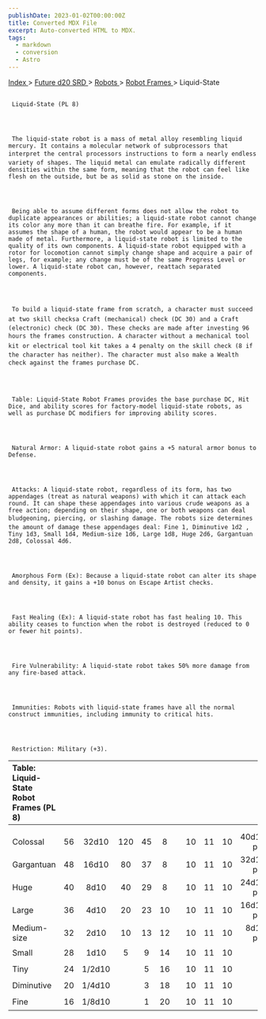 ```yaml
---
publishDate: 2023-01-02T00:00:00Z
title: Converted MDX File
excerpt: Auto-converted HTML to MDX.
tags:
  - markdown
  - conversion
  - Astro
---
```







[
      Index
     ](-index)
     >
     [
      Future d20 SRD
     ](future-d20-srd-index)
     >
     [
      Robots
     ](future-d20-srd-robots-index)
     >
     [
      Robot Frames
     ](future-d20-srd-robots-robot-frames-index)
     > Liquid-State
    





## 
     Liquid-State (PL 8)
    



     The liquid-state robot is a mass of metal alloy resembling liquid mercury. It contains a molecular network of subprocessors that interpret the central processors instructions to form a nearly endless variety of shapes. The liquid metal can emulate radically different densities within the same form, meaning that the robot can feel like flesh on the outside, but be as solid as stone on the inside.
    



     Being able to assume different forms does not allow the robot to duplicate appearances or abilities; a liquid-state robot cannot change its color any more than it can breathe fire. For example, if it assumes the shape of a human, the robot would appear to be a human made of metal. Furthermore, a liquid-state robot is limited to the quality of its own components. A liquid-state robot equipped with a rotor for locomotion cannot simply change shape and acquire a pair of legs, for example; any change must be of the same Progress Level or lower. A liquid-state robot can, however, reattach separated components.
    



     To build a liquid-state frame from scratch, a character must succeed at two skill checksa Craft (mechanical) check (DC 30) and a Craft (electronic) check (DC 30). These checks are made after investing 96 hours the frames construction. A character without a mechanical tool kit or electrical tool kit takes a 4 penalty on the skill check (8 if the character has neither). The character must also make a Wealth check against the frames purchase DC.
    



     Table: Liquid-State Robot Frames provides the base purchase DC, Hit Dice, and ability scores for factory-model liquid-state robots, as well as purchase DC modifiers for improving ability scores.
    



     Natural Armor: A liquid-state robot gains a +5 natural armor bonus to Defense.
    



     Attacks: A liquid-state robot, regardless of its form, has two appendages (treat as natural weapons) with which it can attack each round. It can shape these appendages into various crude weapons as a free action; depending on their shape, one or both weapons can deal bludgeoning, piercing, or slashing damage. The robots size determines the amount of damage these appendages deal: Fine 1, Diminutive 1d2 , Tiny 1d3, Small 1d4, Medium-size 1d6, Large 1d8, Huge 2d6, Gargantuan 2d8, Colossal 4d6.
    



     Amorphous Form (Ex): Because a liquid-state robot can alter its shape and density, it gains a +10 bonus on Escape Artist checks.
    



     Fast Healing (Ex): A liquid-state robot has fast healing 10. This ability ceases to function when the robot is destroyed (reduced to 0 or fewer hit points).
    



     Fire Vulnerability: A liquid-state robot takes 50% more damage from any fire-based attack.
    



     Immunities: Robots with liquid-state frames have all the normal construct immunities, including immunity to critical hits.
    



     Restriction: Military (+3).
    


| Table: Liquid-State Robot Frames (PL 8) |  |  |  |  |  |  |  |  |  |  |
| :----------------------------------------- | :--: | :--: | :--: | :--: | :--: | :--: | :--: | :--: | :--: | --: |
|  |  |  |  |  |  |  |  |  |  |  |
|  |  |  |  |  |  |  |  |  |  |  |
| Colossal | 56 | 32d10 | 120 | 45 | 8 |  | 10 | 11 | 10 | 40d10/+3 per HD |
| Gargantuan | 48 | 16d10 | 80 | 37 | 8 |  | 10 | 11 | 10 | 32d10/+3 per HD |
| Huge | 40 | 8d10 | 40 | 29 | 8 |  | 10 | 11 | 10 | 24d10/+2 per HD |
| Large | 36 | 4d10 | 20 | 23 | 10 |  | 10 | 11 | 10 | 16d10/+2 per HD |
| Medium-size | 32 | 2d10 | 10 | 13 | 12 |  | 10 | 11 | 10 | 8d10/+1 per HD |
| Small | 28 | 1d10 | 5 | 9 | 14 |  | 10 | 11 | 10 |  |
| Tiny | 24 | 1/2d10 |  | 5 | 16 |  | 10 | 11 | 10 |  |
| Diminutive | 20 | 1/4d10 |  | 3 | 18 |  | 10 | 11 | 10 |  |
| Fine | 16 | 1/8d10 |  | 1 | 20 |  | 10 | 11 | 10 |  |





